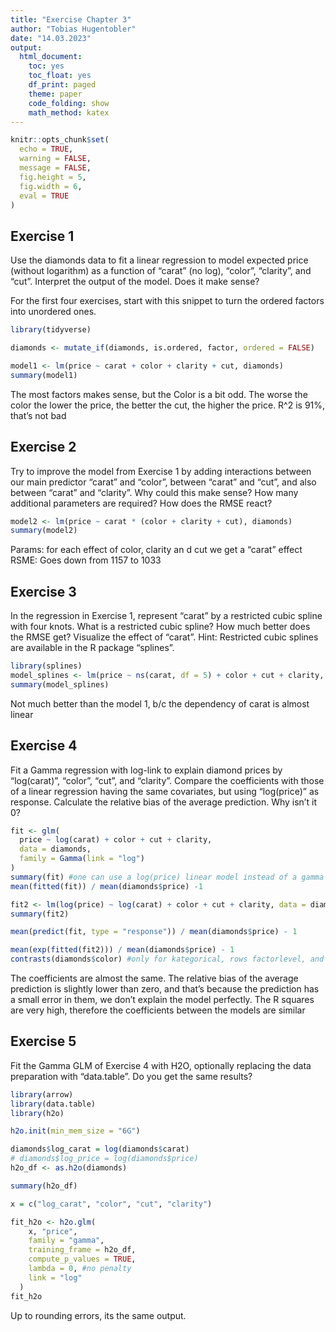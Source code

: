 ```yaml
---
title: "Exercise Chapter 3"
author: "Tobias Hugentobler"
date: "14.03.2023"
output:
  html_document:
    toc: yes
    toc_float: yes
    df_print: paged
    theme: paper
    code_folding: show
    math_method: katex
---
```

```r
knitr::opts_chunk$set(
  echo = TRUE, 
  warning = FALSE,
  message = FALSE, 
  fig.height = 5,
  fig.width = 6,
  eval = TRUE
)
```

## Exercise 1

Use the diamonds data to fit a linear regression to model expected price (without logarithm) as a function of "carat" (no log), "color", "clarity", and "cut". Interpret the output of the model. Does it make sense?

For the first four exercises, start with this snippet to turn the ordered factors into unordered ones.

```r
library(tidyverse)

diamonds <- mutate_if(diamonds, is.ordered, factor, ordered = FALSE)
```


```r
model1 <- lm(price ~ carat + color + clarity + cut, diamonds)
summary(model1)
```
The most factors makes sense, but the Color is a bit odd. The worse the color the lower the price, the better the cut, the higher the price. R^2 is 91%, that's not bad

## Exercise 2

Try to improve the model from Exercise 1 by adding interactions between our main predictor "carat" and "color", between "carat" and "cut", and also between "carat" and "clarity". Why could this make sense? How many additional parameters are required? How does the RMSE react?

```r
model2 <- lm(price ~ carat * (color + clarity + cut), diamonds)
summary(model2)
```
Params: for each effect of color, clarity an d cut we get a "carat" effect
RSME: Goes down from 1157 to 1033

## Exercise 3

In the regression in Exercise 1, represent "carat" by a restricted cubic spline with four knots. What is a restricted cubic spline? How much better does the RMSE get? Visualize the effect of "carat". Hint: Restricted cubic splines are available in the R package "splines". 

```r
library(splines)
model_splines <- lm(price ~ ns(carat, df = 5) + color + cut + clarity, diamonds)
summary(model_splines)
```

Not much better than the model 1, b/c the dependency of carat is almost linear

## Exercise 4

Fit a Gamma regression with log-link to explain diamond prices by "log(carat)", "color", "cut", and "clarity". Compare the coefficients with those of a linear regression having the same covariates, but using "log(price)" as response. Calculate the relative bias of the average prediction. Why isn't it 0?

```r
fit <- glm(
  price ~ log(carat) + color + cut + clarity,
  data = diamonds, 
  family = Gamma(link = "log")
)
summary(fit) #one can use a log(price) linear model instead of a gamma with link "log"
mean(fitted(fit)) / mean(diamonds$price) -1

fit2 <- lm(log(price) ~ log(carat) + color + cut + clarity, data = diamonds)
summary(fit2)

mean(predict(fit, type = "response")) / mean(diamonds$price) - 1

mean(exp(fitted(fit2))) / mean(diamonds$price) - 1
contrasts(diamonds$color) #only for kategorical, rows factorlevel, and columns are dummies
```
The coefficients are almost the same. The relative bias of the average prediction is slightly lower than zero, and that's because the prediction has a small error in them, we don't explain the model perfectly. The R squares are very high, therefore the coefficients between the models are similar

## Exercise 5

Fit the Gamma GLM of Exercise 4 with H2O, optionally replacing the data preparation with "data.table". Do you get the same results?

```r
library(arrow)
library(data.table)
library(h2o)

h2o.init(min_mem_size = "6G")

diamonds$log_carat = log(diamonds$carat)
# diamonds$log_price = log(diamonds$price)
h2o_df <- as.h2o(diamonds)

summary(h2o_df)

x = c("log_carat", "color", "cut", "clarity")

fit_h2o <- h2o.glm(
    x, "price", 
    family = "gamma", 
    training_frame = h2o_df, 
    compute_p_values = TRUE, 
    lambda = 0, #no penalty
    link = "log"
  )
fit_h2o
```
Up to rounding errors, its the same output.
